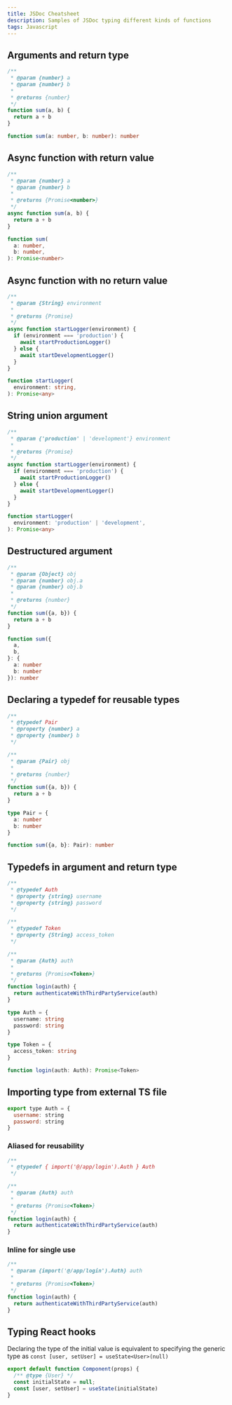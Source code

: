 ```yaml
---
title: JSDoc Cheatsheet
description: Samples of JSDoc typing different kinds of functions
tags: Javascript
---
```


## Arguments and return type

```js
/**
 * @param {number} a
 * @param {number} b
 *
 * @returns {number}
 */
function sum(a, b) {
  return a + b
}
```

```ts
function sum(a: number, b: number): number
```

## Async function with return value

```js
/**
 * @param {number} a
 * @param {number} b
 *
 * @returns {Promise<number>}
 */
async function sum(a, b) {
  return a + b
}
```

```ts
function sum(
  a: number,
  b: number,
): Promise<number>
```

## Async function with no return value

```js
/**
 * @param {String} environment
 *
 * @returns {Promise}
 */
async function startLogger(environment) {
  if (environment === 'production') {
    await startProductionLogger()
  } else {
    await startDevelopmentLogger()
  }
}
```

```ts
function startLogger(
  environment: string,
): Promise<any>
```

## String union argument

```js
/**
 * @param {'production' | 'development'} environment
 *
 * @returns {Promise}
 */
async function startLogger(environment) {
  if (environment === 'production') {
    await startProductionLogger()
  } else {
    await startDevelopmentLogger()
  }
}
```

```ts
function startLogger(
  environment: 'production' | 'development',
): Promise<any>
```

## Destructured argument

```js
/**
 * @param {Object} obj
 * @param {number} obj.a
 * @param {number} obj.b
 *
 * @returns {number}
 */
function sum({a, b}) {
  return a + b
}
```

```ts
function sum({
  a,
  b,
}: {
  a: number
  b: number
}): number
```

## Declaring a typedef for reusable types

```js
/**
 * @typedef Pair
 * @property {number} a
 * @property {number} b
 */

/**
 * @param {Pair} obj
 *
 * @returns {number}
 */
function sum({a, b}) {
  return a + b
}
```

```ts
type Pair = {
  a: number
  b: number
}

function sum({a, b}: Pair): number
```

## Typedefs in argument and return type

```js
/**
 * @typedef Auth
 * @property {string} username
 * @property {string} password
 */

/**
 * @typedef Token
 * @property {String} access_token
 */

/**
 * @param {Auth} auth
 *
 * @returns {Promise<Token>}
 */
function login(auth) {
  return authenticateWithThirdPartyService(auth)
}
```

```ts
type Auth = {
  username: string
  password: string
}

type Token = {
  access_token: string
}

function login(auth: Auth): Promise<Token>
```

## Importing type from external TS file

```js labeled[@/app/login.d.ts]
export type Auth = {
  username: string
  password: string
}
```

### Aliased for reusability

```js
/**
 * @typedef { import('@/app/login').Auth } Auth
 */

/**
 * @param {Auth} auth
 *
 * @returns {Promise<Token>}
 */
function login(auth) {
  return authenticateWithThirdPartyService(auth)
}
```

### Inline for single use

```js
/**
 * @param {import('@/app/login').Auth} auth
 *
 * @returns {Promise<Token>}
 */
function login(auth) {
  return authenticateWithThirdPartyService(auth)
}
```


## Typing React hooks

Declaring the type of the initial value is equivalent to specifying the generic type as `const [user, setUser] = useState<User>(null)`

```js
export default function Component(props) {
  /** @type {User} */
  const initialState = null;
  const [user, setUser] = useState(initialState)
}
```
